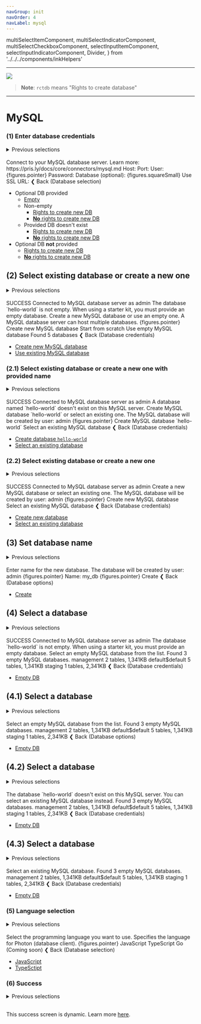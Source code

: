 ```yaml
---
navGroup: init
navOrder: 4
navLabel: mysql
---
```


  multiSelectItemComponent,
  multiSelectIndicatorComponent,
  multiSelectCheckboxComponent,
  selectInputItemComponent,
  selectInputIndicatorComponent,
  Divider,
} from '../../../components/inkHelpers'

---

![](https://imgur.com/q1YTtmx.png)

> **Note**: `rctdb` means "Rights to create database"

---


# MySQL

### (1) Enter database credentials

<details><summary>Previous selections</summary>

1. Starter Kit Language
1. Starter Kit
1. MySQL

</details>
<br />

<Terminal>
  <Box flexDirection="column" marginLeft={2} marginBottom={1}>
    <Text bold>Connect to your MySQL database server.</Text>
    <Color dim>Learn more: https://pris.ly/docs/core/connectors/mysql.md</Color>
  </Box>
  <BorderBox
    flexDirection="column"
    title={chalk.bold('MySQL database credentials')}
  > 
    <Box width={100}>
      <Color gray>  </Color>
      <Text>Host: </Text>
      <TextInput value="" placeholder="127.0.0.1" showCursor={false} />
      <Box flexGrow={1}></Box>
    </Box>
    <Box width={100}>
      <Color gray>  </Color>
      <Text>Port: </Text>
      <TextInput value="" placeholder="3306" showCursor={false} />
      <Box flexGrow={1}></Box>
    </Box>
    <Box width={100}>
      <Color gray>  </Color>
      <Text>User: </Text>
      <TextInput value="admin" showCursor={false} />
      <Box flexGrow={1}></Box>
    </Box>
    <Box width={100}>
      <Color cyan>{figures.pointer} </Color>
      <Color cyan>
        <Text bold>Password: </Text>
        <TextInput value="********" showCursor={false} />
      </Color>
      <Box flexGrow={1}></Box>
    </Box>
    <Box width={100}>
      <Color gray>  </Color>
      <Text>Database (optional): </Text>
      <TextInput value="" showCursor={false} />
      <Box flexGrow={1}></Box>
    </Box>
    <Box width={100}>
      <Box flexGrow={1}></Box>
    </Box>
    <Box width={100}>
      <Color gray>  </Color>
      <Text>{figures.squareSmall} Use SSL </Text>
    </Box>
  </BorderBox>
  <BorderBox
    flexDirection="column"
    marginBottom={1}
    title={`${chalk.bold('Or')}`}
    extension
  >
     <Box width={100}>
      <Color gray>  </Color>
      <Text>URL: </Text>
      <TextInput value="" placeholder="mysql://localhost:3306/admin" showCursor={false} />
      <Box flexGrow={1}></Box>
    </Box>
  </BorderBox>
  <Box>
    <Color gray>❮ </Color> 
    <Text bold>Back</Text>
    <Color dim> (Database selection)</Color>
  </Box>
</Terminal>

- Optional DB provided
  - [Empty](#5-language-selection)
  - Non-empty
    - [Rights to create new DB](#2-select-existing-database-or-create-a-new-one)
    - [**No** rights to create new DB](#4-select-a-database)
  - Provided DB doesn't exist
    - [Rights to create new DB](#21-select-existing-database-or-create-a-new-one-with-provided-name)
    - [**No** rights to create new DB](#42-select-a-database)
- Optional DB **not** provided
  - [Rights to create new DB](#22-select-existing-database-or-create-a-new-one)
  - [**No** rights to create new DB](#43-select-a-database)

## (2) Select existing database or create a new one

<details><summary>Previous selections</summary>

1. Starter Kit Language
1. Starter Kit
1. MySQL
1. _entered DB credentials_ (optional DB provided)
1. _connection succesful_
1. _rights to create new DB_

</details>
<br />

<Terminal>
  <Color green>
    <Color bgKeyword="green" white><Text bold> SUCCESS </Text></Color> Connected to MySQL database server as <Text bold>admin</Text>
  </Color>
  <Box 
    flexDirection="column" 
    marginLeft={2} 
    marginTop={1}
    marginBottom={1}
  >
    <Text bold>The database <Text bold>`hello-world`</Text> is not empty.</Text>
    <Text bold>When using a starter kit, you must provide an empty database.</Text>
    <Text bold>Create a new MySQL database or use an empty one.</Text>
    <Color dim>A MySQL database server can host multiple databases.</Color>
  </Box>
  <BorderBox
    flexDirection="column"
    title={`${chalk.bold('Database options')}`}
    marginBottom={1}
  >
     <Box width={100}>
      <Color cyan>
        <Box width={30}>
          <Text bold>{figures.pointer} Create new MySQL database</Text>
        </Box>
        <Color dim>Start from scratch</Color>
      </Color>
      <Box flexGrow={1}></Box>
    </Box>
    <Box width={100}>
      <Color >
        <Box width={30}>
          <Color gray>  </Color>
          <Text>Use empty MySQL database</Text>
        </Box>
        <Color dim>Found 5 databases</Color>
      </Color>
      <Box flexGrow={1}></Box>
    </Box>
  </BorderBox>
  <Box>
    <Color gray>❮ </Color>
    <Text bold>Back</Text>
    <Color dim> (Database credentials)</Color>
  </Box>
</Terminal>

- [Create new MySQL database](#3-set-database-name)
- [Use existing MySQL database](#41-select-a-database)

### (2.1) Select existing database or create a new one with provided name

<details><summary>Previous selections</summary>

1. MySQL
1. _entered DB credentials_ (optional DB provided)
1. _connection succesful_
1. _database doesn't exist_ & _rights to create new DB_

</details>
<br />

<Terminal>
  <Color green>
    <Color bgKeyword="green" white><Text bold> SUCCESS </Text></Color> Connected to MySQL database server as <Text bold>admin</Text>
  </Color>
  <Box 
    flexDirection="column" 
    marginLeft={2} 
    marginTop={1}
    marginBottom={1}
  >
    <Text bold>A database named <Text bold>`hello-world`</Text> doesn't exist on this MySQL server.</Text>
    <Text bold>Create MySQL database `hello-world` or select an existing one.</Text>
    <Color dim>The MySQL database will be created by user: <Text bold>admin</Text></Color>
  </Box>
  <BorderBox
    flexDirection="column"
    title={`${chalk.bold('Database options')}`}
    marginBottom={1}
  >
     <Box width={100}>
      <Color cyan>
        <Box width={30}>
          <Text bold>{figures.pointer} Create MySQL database `hello-world`</Text>
        </Box>
      </Color>
      <Box flexGrow={1}></Box>
    </Box>
    <Box width={100}>
      <Color >
        <Box width={30}>
          <Color gray>  </Color>
          <Text>Select an existing MySQL database</Text>
        </Box>
      </Color>
      <Box flexGrow={1}></Box>
    </Box>
  </BorderBox>
  <Box>
    <Color gray>❮ </Color>
    <Text bold>Back</Text>
    <Color dim> (Database credentials)</Color>
  </Box>
</Terminal>

- [Create database `hello-world`](#5-language-selection)
- [Select an existing database](#41-select-a-database)

### (2.2) Select existing database or create a new one

<details><summary>Previous selections</summary>

1. MySQL
1. _entered DB credentials_ (optional not DB provided)
1. _connection succesful_
1. _rights to create new DB_

</details>
<br />

<Terminal>
  <Color green>
    <Color bgKeyword="green" white><Text bold> SUCCESS </Text></Color> Connected to MySQL database server as <Text bold>admin</Text>
  </Color>
  <Box 
    flexDirection="column" 
    marginLeft={2} 
    marginTop={1}
    marginBottom={1}
  >
    <Text bold>Create a new MySQL database or select an existing one.</Text>
    <Color dim>The MySQL database will be created by user: <Text bold>admin</Text></Color>
  </Box>
  <BorderBox
    flexDirection="column"
    title={`${chalk.bold('Database options')}`}
    marginBottom={1}
  >
     <Box width={100}>
      <Color cyan>
        <Box width={30}>
          <Text bold>{figures.pointer} Create new MySQL database</Text>
        </Box>
      </Color>
      <Box flexGrow={1}></Box>
    </Box>
    <Box width={100}>
      <Color >
        <Box width={30}>
          <Color gray>  </Color>
          <Text>Select an existing MySQL database</Text>
        </Box>
      </Color>
      <Box flexGrow={1}></Box>
    </Box>
  </BorderBox>
  <Box>
    <Color gray>❮ </Color>
    <Text bold>Back</Text>
    <Color dim> (Database credentials)</Color>
  </Box>
</Terminal>

- [Create new database](#3-set-database-name)
- [Select an existing database](#41-select-a-database)

## (3) Set database name

<details><summary>Previous selections</summary>

1. Starter Kit Language
1. Starter Kit
1. MySQL
1. _entered DB credentials_ (optional DB not provided)
1. _connection succesful_
1. Create new database

</details>
<br />

<Terminal>
  <Box marginLeft={2} flexDirection="column" marginBottom={1}>
    <Text bold>Enter name for the new database.</Text>
    <Color dim>The database will be created by user: <Text bold>admin</Text></Color>
  </Box>
  <BorderBox
    flexDirection="column"
    title={`${chalk.bold('MySQL database name')}`}
    marginBottom={1}
  >
   <Box width={100}>
      <Color cyan>
        <Text bold>{figures.pointer} Name:</Text>
        <Color dim> my_db</Color>
      </Color>
      <Box flexGrow={1}></Box>
    </Box>
  </BorderBox>
  <Box>
    <Color gray>{figures.pointer} </Color>
    <Text bold>Create</Text>
  </Box>
  <Box>
    <Color gray>❮ </Color>
    <Text bold>Back</Text>
    <Color dim> (Database options)</Color>
  </Box>
</Terminal>

- [Create](#5-language-selection)

## (4) Select a database

<details><summary>Previous selections</summary>

1. Starter Kit Language
1. Starter Kit
1. MySQL
1. _entered DB credentials_ (optional DB provided)
1. _connection succesful_
1. _no rights to create new DB_

</details>
<br />

<Terminal>
  <Color green>
    <Color bgKeyword="green" white><Text bold> SUCCESS </Text></Color> Connected to MySQL database server as <Text bold>admin</Text>
  </Color>
  <Box flexDirection="column" marginLeft={2} marginBottom={1} marginTop={1}>
    <Text bold>The database <Text bold>`hello-world`</Text> is not empty.</Text>
    <Text bold>When using a starter kit, you must provide an empty database.</Text>
    <Text bold>Select an empty MySQL database from the list.</Text>
    <Color dim>Found 3 empty MySQL databases.</Color>
  </Box>
  <BorderBox
    flexDirection="column"
    title={`${chalk.bold('Empty databases')}`}
    marginBottom={1}
  >
    <Box width={100}>
      <Box width={20} marginLeft={2}>
        <Text>management</Text>
      </Box>
      <Color dim>2 tables, 1,341KB</Color>
      <Box flexGrow={1}></Box>
    </Box>
    <Box width={100}>
      <Box width={20} marginLeft={2}>
        <Text>default$default</Text>
      </Box>
      <Color dim>5 tables, 1,341KB</Color>
      <Box flexGrow={1}></Box>
    </Box>
    <Box width={100}>
      <Box width={20} marginLeft={2}>
        <Text>staging</Text>
      </Box>
      <Color dim>1 tables, 2,341KB</Color>
      <Box flexGrow={1}></Box>
    </Box>
  </BorderBox>
  <Box>
    <Color gray>❮ </Color>
    <Text bold>Back</Text>
    <Color dim> (Database credentials)</Color>
  </Box>
</Terminal>

- [Empty DB](#5-language-selection)

## (4.1) Select a database

<details><summary>Previous selections</summary>

1. Starter Kit Language
1. Starter Kit
1. MySQL
1. _entered DB credentials_ (optional DB provided)
1. _connection succesful_
1. _no rights to create new DB_

</details>
<br />

<Terminal>
  <Box flexDirection="column" marginLeft={2} marginBottom={1}>
    <Text bold>Select an empty MySQL database from the list.</Text>
    <Color dim>Found 3 empty MySQL databases.</Color>
  </Box>
  <BorderBox
    flexDirection="column"
    title={`${chalk.bold('Empty databases')}`}
    marginBottom={1}
  >
    <Box width={100}>
      <Box width={20} marginLeft={2}>
        <Text>management</Text>
      </Box>
      <Color dim>2 tables, 1,341KB</Color>
      <Box flexGrow={1}></Box>
    </Box>
    <Box width={100}>
      <Box width={20} marginLeft={2}>
        <Text>default$default</Text>
      </Box>
      <Color dim>5 tables, 1,341KB</Color>
      <Box flexGrow={1}></Box>
    </Box>
    <Box width={100}>
      <Box width={20} marginLeft={2}>
        <Text>staging</Text>
      </Box>
      <Color dim>1 tables, 2,341KB</Color>
      <Box flexGrow={1}></Box>
    </Box>
  </BorderBox>
  <Box>
    <Color gray>❮ </Color>
    <Text bold>Back</Text>
    <Color dim> (Database options)</Color>
  </Box>
</Terminal>

- [Empty DB](#5-language-selection)

## (4.2) Select a database

<details><summary>Previous selections</summary>

1. Starter Kit Language
1. Starter Kit
1. MySQL
1. _entered DB credentials_ (optional DB provided)
1. _connection succesful_
1. _provided DB doesn't exist_ & _no rights to create new DB_

</details>
<br />

<Terminal>
  <Box flexDirection="column" marginLeft={2} marginBottom={1}>
    <Text bold>The database `hello-world` doesn't exist on this MySQL server.</Text>
    <Text bold>You can select an existing MySQL database instead.</Text>
    <Color dim>Found 3 empty MySQL databases.</Color>
  </Box>
  <BorderBox
    flexDirection="column"
    title={`${chalk.bold('Empty databases')}`}
    marginBottom={1}
  >
    <Box width={100}>
      <Box width={20} marginLeft={2}>
        <Text>management</Text>
      </Box>
      <Color dim>2 tables, 1,341KB</Color>
      <Box flexGrow={1}></Box>
    </Box>
    <Box width={100}>
      <Box width={20} marginLeft={2}>
        <Text>default$default</Text>
      </Box>
      <Color dim>5 tables, 1,341KB</Color>
      <Box flexGrow={1}></Box>
    </Box>
    <Box width={100}>
      <Box width={20} marginLeft={2}>
        <Text>staging</Text>
      </Box>
      <Color dim>1 tables, 2,341KB</Color>
      <Box flexGrow={1}></Box>
    </Box>
  </BorderBox>
  <Box>
    <Color gray>❮ </Color>
    <Text bold>Back</Text>
    <Color dim> (Database credentials)</Color>
  </Box>
</Terminal>

- [Empty DB](#5-language-selection)

## (4.3) Select a database

<details><summary>Previous selections</summary>

1. Starter Kit Language
1. Starter Kit
1. MySQL
1. _entered DB credentials_ (optional DB not provided)
1. _connection succesful_
1. _no rights to create new DB_

</details>
<br />

<Terminal>
  <Box flexDirection="column" marginLeft={2} marginBottom={1}>
    <Text bold>Select an existing MySQL database.</Text>
    <Color dim>Found 3 empty MySQL databases.</Color>
  </Box>
  <BorderBox
    flexDirection="column"
    title={`${chalk.bold('Empty databases')}`}
    marginBottom={1}
  >
    <Box width={100}>
      <Box width={20} marginLeft={2}>
        <Text>management</Text>
      </Box>
      <Color dim>2 tables, 1,341KB</Color>
      <Box flexGrow={1}></Box>
    </Box>
    <Box width={100}>
      <Box width={20} marginLeft={2}>
        <Text>default$default</Text>
      </Box>
      <Color dim>5 tables, 1,341KB</Color>
      <Box flexGrow={1}></Box>
    </Box>
    <Box width={100}>
      <Box width={20} marginLeft={2}>
        <Text>staging</Text>
      </Box>
      <Color dim>1 tables, 2,341KB</Color>
      <Box flexGrow={1}></Box>
    </Box>
  </BorderBox>
  <Box>
    <Color gray>❮ </Color>
    <Text bold>Back</Text>
    <Color dim> (Database credentials)</Color>
  </Box>
</Terminal>

- [Empty DB](#5-language-selection)

### (5) Language selection

<details><summary>Previous selections</summary>

1. Stater Kit language
1. Concrete Starter Kit

</details>
<br />

<Terminal>
  <Box flexDirection="column" marginLeft={2} marginBottom={1}>
    <Text bold>Select the programming language you want to use.</Text>
    <Color dim>Specifies the language for Photon (database client).</Color>
  </Box>
  <BorderBox
    flexDirection="column"
    title={chalk.bold('Photon is available in these languages')}
    marginBottom={1}
  >
    <Box>
      <Color cyan>{figures.pointer} <Text bold>JavaScript</Text></Color>
    </Box>
    <Box>
      <Box marginLeft={2}>TypeScript</Box>
    </Box>
    <Box>
      <Box marginLeft={2}>
        <Color dim>Go (Coming soon)</Color>
      </Box>
    </Box>
  </BorderBox>
  <Box>
    <Color gray>❮ </Color>
    <Text bold>Back</Text>
    <Color dim> (Database selection)</Color>
  </Box>
</Terminal>

- [JavaScript](#6-success)
- [TypeSctipt](#6-success)

### (6) Success

<details><summary>Previous selections</summary>

1. Stater Kit language
1. Concrete Starter Kit
1. JavaScript/TypeScript

</details>
<br />

This success screen is dynamic. Learn more [here](./success-screens).





















<!-- 

## (1) Enter database credentials (Found local database)

**TODO**

<Terminal>
  <Box flexDirection="column" marginLeft={2}>
    <Text bold>Log into your database</Text>
    <Color  dim>Learn how to set up a MySQL database: https://www.prisma.io/docs</Color>
  </Box>

  <Box flexDirection="column" paddingTop={2}>
    <Box>
      <Color gray>┌──</Color>
      <Text bold> Found a database on port 3306 </Text>
      <Color gray>───────────────────────────┐</Color>
    </Box>
    <Box width={100}>
      <Color gray>│ </Color>
      <Box flexGrow={1}></Box>
      <Color gray> │</Color>
    </Box>
    <Box width={100}>
      <Color gray>│ </Color>
      <Color cyan>{figures.pointer} </Color>
      <Color cyan>
        <Text bold>Autofill credentials</Text>
      </Color>
      <Box flexGrow={1}></Box>
      <Color gray> │</Color>
    </Box>
    <Box width={100}>
      <Color gray>│ </Color>
      <Box flexGrow={1}></Box>
      <Color gray> │</Color>
    </Box>
    <Box width={100}>
      <Color gray>└────────────────────────────────────────────────────────────┘</Color>
    </Box>
  </Box>

  <Box flexDirection="column" paddingTop={1} paddingBottom={1}>
    <Box>
      <Color gray>┌──</Color>
      <Text bold> Enter MySQL credentials </Text>
      <Color gray>─────────────────────────────────┐</Color>
    </Box>
    <Box width={100}>
      <Color gray>│ </Color>
      <Box flexGrow={1}></Box>
      <Color gray> │</Color>
    </Box>
    <Box width={100}>
      <Color gray>│ </Color>
      <Color gray>  </Color>
      <Text>Host: </Text>
      <TextInput value="" placeholder="127.0.0.1" showCursor={false} />
      <Box flexGrow={1}></Box>
      <Color gray> │</Color>
    </Box>
    <Box width={100}>
      <Color gray>│ </Color>
      <Color gray>  </Color>
      <Text>Port: </Text>
      <TextInput value="" placeholder="3306" showCursor={false} />
      <Box flexGrow={1}></Box>
      <Color gray> │</Color>
    </Box>
    <Box width={100}>
      <Color gray>│ </Color>
      <Color gray>  </Color>
      <Text>User: </Text>
      <TextInput value="" showCursor={false} />
      <Box flexGrow={1}></Box>
      <Color gray> │</Color>
    </Box>
    <Box width={100}>
      <Color gray>│ </Color>
      <Color gray>  </Color>
      <Text bold>Password: </Text>
      <TextInput value="" showCursor={false} />
      <Box flexGrow={1}></Box>
      <Color gray> │</Color>
    </Box>
    <Box width={100}>
      <Color gray>│ </Color>
      <Color gray>  </Color>
      <Text>Database (optional): </Text>
      <TextInput value="" showCursor={false} />
      <Box flexGrow={1}></Box>
      <Color gray> │</Color>
    </Box>
    <Box width={100}>
      <Color gray>│ </Color>
      <Box flexGrow={1}></Box>
      <Color gray> │</Color>
    </Box>
    <Box width={100}>
      <Color gray>│ </Color>
      <Color gray>  </Color>
      <Text>{figures.squareSmall} Use SSL </Text>
      <Box flexGrow={1}></Box>
      <Color gray> │</Color>
    </Box>
    <Box width={100}>
      <Color gray>│ </Color>
      <Box flexGrow={1}></Box>
      <Color gray> │</Color>
    </Box>
    <Box width={100}>
      <Color gray>├────────────────────────────────────────────────────────────┤</Color>
    </Box>
    <Box width={100}>
      <Color gray>│ </Color>
      <Box flexGrow={1}></Box>
      <Color gray> │</Color>
    </Box>
    <Box width={100}>
      <Color gray>│ </Color>
      <Color gray>  </Color>
      <Text>Or URL: </Text>
      <TextInput value="" placeholder="mysql://localhost:3306/admin" showCursor={false} />
      <Box flexGrow={1}></Box>
      <Color gray> │</Color>
    </Box>
    <Box width={100}>
      <Color gray>│ </Color>
      <Box flexGrow={1}></Box>
      <Color gray> │</Color>
    </Box>
    <Box width={100}>
      <Color gray>└────────────────────────────────────────────────────────────┘</Color>
    </Box>
  </Box>
  <Box>
    <Color gray>{figures.pointer} </Color>
    <Text bold>Connect</Text>
  </Box>
  <Box>
    <Color gray>❮ </Color>
    <Text bold>Back</Text>
    <Color  dim> (Database selection)</Color>
  </Box>
</Terminal>

 -->
